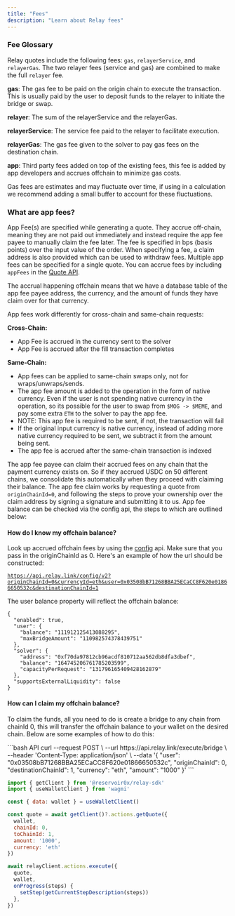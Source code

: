```yaml
---
title: "Fees"
description: "Learn about Relay fees"
---
```


### Fee Glossary

Relay quotes include the following fees: `gas`, `relayerService`, and `relayerGas`. The two relayer fees (service and gas) are combined to make the full `relayer` fee.

**gas**: The gas fee to be paid on the origin chain to execute the transaction. This is usually paid by the user to deposit funds to the relayer to initiate the bridge or swap.

**relayer**: The sum of the relayerService and the relayerGas.

**relayerService**: The service fee paid to the relayer to facilitate execution.

**relayerGas**: The gas fee given to the solver to pay gas fees on the destination chain.

**app**: Third party fees added on top of the existing fees, this fee is added by app developers and accrues offchain to minimize gas costs.

Gas fees are estimates and may fluctuate over time, if using in a calculation we recommend adding a small buffer to account for these fluctuations.

### What are app fees?

App Fee(s) are specified while generating a quote. They accrue off-chain, meaning they are not paid out immediately and instead require the app fee payee to manually claim the fee later. 
The fee is specified in bps (basis points) over the input value of the order. When specifying a fee, a claim address is also provided which can be used to withdraw fees. Multiple app fees can be specified for a single quote.
You can accrue fees by including `appFees` in the [Quote API](https://docs.relay.link/references/api/get-quote).

The accrual happening offchain means that we have a database table of the app fee payee address, the currency, and the amount of funds they have claim over for that currency.


App fees work differently for cross-chain and same-chain requests:

**Cross-Chain:**
- App Fee is accrued in the currency sent to the solver
- App Fee is accrued after the fill transaction completes

**Same-Chain:**
- App fees can be applied to same-chain swaps only, not for wraps/unwraps/sends.
- The app fee amount is added to the operation in the form of native currency. Even if the user is not spending native currency in the operation, so its possible for the user to swap from `$MOG -> $MEME`, and pay some extra `ETH` to the solver to pay the app fee.
- NOTE: This app fee is required to be sent, if not, the transaction will fail
- If the original input currency is native currency, instead of adding more native currency required to be sent, we subtract it from the amount being sent.
- The app fee is accrued after the same-chain transaction is indexed

The app fee payee can claim their accrued fees on any chain that the payment currency exists on. So if they accrued USDC on 50 different chains, we consolidate this automatically when they proceed with claiming their balance.
The app fee claim works by requesting a quote from `originChainId=0`, and following the steps to prove your ownership over the claim address by signing a signature and submitting it to us.
App fee balance can be checked via the config api, the steps to which are outlined below:

#### How do I know my offchain balance?

Look up accrued offchain fees by using the [config](/references/api/get-config) api. Make sure that you pass in the originChainId as 0. Here's an example of how the url should be constructed:

[`https://api.relay.link/config/v2?originChainId=0&currencyId=eth&user=0x03508bB71268BBA25ECaCC8F620e01866650532c&destinationChainId=1`](https://api.relay.link/config/v2?originChainId=0\&currencyId=eth\&user=0x03508bB71268BBA25ECaCC8F620e01866650532c\&destinationChainId=1)

The user balance property will reflect the offchain balance:

```
{
  "enabled": true,
  "user": {
    "balance": "111912125413088295",
    "maxBridgeAmount": "110982574378439751"
  },
  "solver": {
    "address": "0xf70da97812cb96acdf810712aa562db8dfa3dbef",
    "balance": "164745206761785203599",
    "capacityPerRequest": "131796165409428162879"
  },
  "supportsExternalLiquidity": false
}
```

#### How can I claim my offchain balance?

To claim the funds, all you need to do is create a bridge to any chain from chainId 0, this will transfer the offchain balance to your wallet on the desired chain. Below are some examples of how to do this:

<CodeGroup>
  ```bash API
  curl --request POST \
    --url https://api.relay.link/execute/bridge \
    --header 'Content-Type: application/json' \
    --data '{
    "user": "0x03508bB71268BBA25ECaCC8F620e01866650532c",
    "originChainId": 0,
    "destinationChainId": 1,
    "currency": "eth",
    "amount": "1000"
  }'
  ```

  ```javascript SDK
  import { getClient } from '@reservoir0x/relay-sdk'
  import { useWalletClient } from 'wagmi'

  const { data: wallet } = useWalletClient()

  const quote = await getClient()?.actions.getQuote({
    wallet,
    chainId: 0,
    toChainId: 1,
    amount: '1000',
    currency: 'eth'
  })

  await relayClient.actions.execute({
    quote,
    wallet,
    onProgress(steps) {
      setStep(getCurrentStepDescription(steps))
    },
  })

  ```
</CodeGroup>